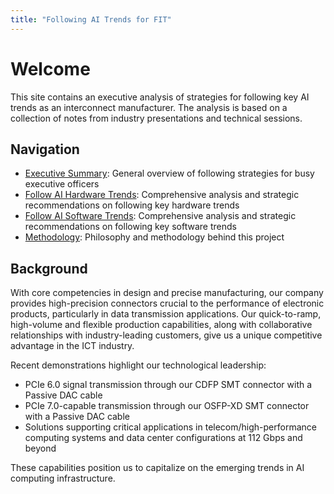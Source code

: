 ```yaml
---
title: "Following AI Trends for FIT"
---
```


# Welcome

This site contains an executive analysis of strategies for following key AI trends as an interconnect manufacturer. The analysis is based on a collection of notes from industry presentations and technical sessions.

## Navigation

- [Executive Summary](EXEC_SUM.qmd): General overview of following strategies for busy executive officers
- [Follow AI Hardware Trends](HW_REPORT.qmd): Comprehensive analysis and strategic recommendations on following key hardware trends
- [Follow AI Software Trends](SW_REPORT.qmd): Comprehensive analysis and strategic recommendations on following key software trends
- [Methodology](about.qmd): Philosophy and methodology behind this project

## Background

With core competencies in design and precise manufacturing, our company provides high-precision connectors crucial to the performance of electronic products, particularly in data transmission applications. Our quick-to-ramp, high-volume and flexible production capabilities, along with collaborative relationships with industry-leading customers, give us a unique competitive advantage in the ICT industry.

Recent demonstrations highlight our technological leadership:

- PCIe 6.0 signal transmission through our CDFP SMT connector with a Passive DAC cable
- PCIe 7.0-capable transmission through our OSFP-XD SMT connector with a Passive DAC cable
- Solutions supporting critical applications in telecom/high-performance computing systems and data center configurations at 112 Gbps and beyond

These capabilities position us to capitalize on the emerging trends in AI computing infrastructure.
